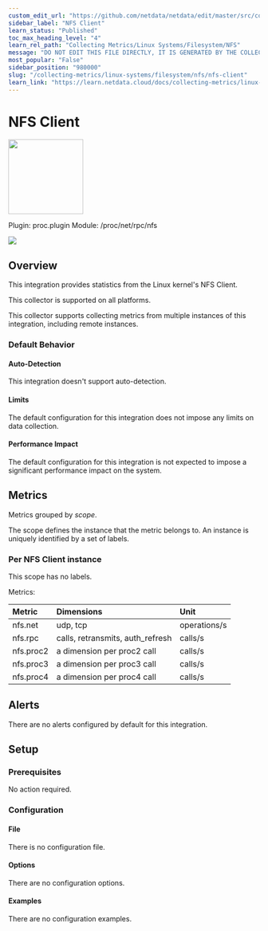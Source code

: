 ```yaml
---
custom_edit_url: "https://github.com/netdata/netdata/edit/master/src/collectors/proc.plugin/metadata.yaml"
sidebar_label: "NFS Client"
learn_status: "Published"
toc_max_heading_level: "4"
learn_rel_path: "Collecting Metrics/Linux Systems/Filesystem/NFS"
message: "DO NOT EDIT THIS FILE DIRECTLY, IT IS GENERATED BY THE COLLECTOR'S metadata.yaml FILE"
most_popular: "False"
sidebar_position: "980000"
slug: "/collecting-metrics/linux-systems/filesystem/nfs/nfs-client"
learn_link: "https://learn.netdata.cloud/docs/collecting-metrics/linux-systems/filesystem/nfs/nfs-client"
---
```



# NFS Client


<img src="https://netdata.cloud/img/nfs.png" width="150"/>


Plugin: proc.plugin
Module: /proc/net/rpc/nfs

<img src="https://img.shields.io/badge/maintained%20by-Netdata-%2300ab44" />

## Overview

This integration provides statistics from the Linux kernel's NFS Client.



This collector is supported on all platforms.

This collector supports collecting metrics from multiple instances of this integration, including remote instances.


### Default Behavior

#### Auto-Detection

This integration doesn't support auto-detection.

#### Limits

The default configuration for this integration does not impose any limits on data collection.

#### Performance Impact

The default configuration for this integration is not expected to impose a significant performance impact on the system.


## Metrics

Metrics grouped by *scope*.

The scope defines the instance that the metric belongs to. An instance is uniquely identified by a set of labels.



### Per NFS Client instance



This scope has no labels.

Metrics:

| Metric | Dimensions | Unit |
|:------|:----------|:----|
| nfs.net | udp, tcp | operations/s |
| nfs.rpc | calls, retransmits, auth_refresh | calls/s |
| nfs.proc2 | a dimension per proc2 call | calls/s |
| nfs.proc3 | a dimension per proc3 call | calls/s |
| nfs.proc4 | a dimension per proc4 call | calls/s |



## Alerts

There are no alerts configured by default for this integration.


## Setup

### Prerequisites

No action required.

### Configuration

#### File

There is no configuration file.
#### Options



There are no configuration options.

#### Examples
There are no configuration examples.


